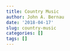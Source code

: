 ```yaml
---
title: Country Music
author: John A. Bernau
date: '2018-04-17'
slug: country-music
categories: []
tags: []
---
```


